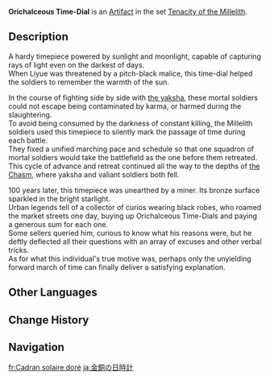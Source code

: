 {{Artifact Infobox
|image = Item Orichalceous Time-Dial.png
|set   = Tenacity of the Millelith
|piece = Sands of Eon
}}
{{Description|A simple device for telling time. This was once standard-issue for the Millelith during times of war.}}
'''Orichalceous Time-Dial''' is an [[Artifact]] in the set [[Tenacity of the Millelith]].

==Description==
A hardy timepiece powered by sunlight and moonlight, capable of capturing rays of light even on the darkest of days.<br />When Liyue was threatened by a pitch-black malice, this time-dial helped the soldiers to remember the warmth of the sun.

In the course of fighting side by side with [[Bosacius|the yaksha]], these mortal soldiers could not escape being contaminated by karma, or harmed during the slaughtering.<br />To avoid being consumed by the darkness of constant killing, the Millelith soldiers used this timepiece to silently mark the passage of time during each battle.<br />They fixed a unified marching pace and schedule so that one squadron of mortal soldiers would take the battlefield as the one before them retreated.<br />This cycle of advance and retreat continued all the way to the depths of [[the Chasm]], where yaksha and valiant soldiers both fell.

100 years later, this timepiece was unearthed by a miner. Its bronze surface sparkled in the bright starlight.<br />Urban legends tell of a collector of curios wearing black robes, who roamed the market streets one day, buying up Orichalceous Time-Dials and paying a generous sum for each one.<br />Some sellers queried him, curious to know what his reasons were, but he deftly deflected all their questions with an array of excuses and other verbal tricks.<br />As for what this individual's true motive was, perhaps only the unyielding forward march of time can finally deliver a satisfying explanation.

==Other Languages==
{{Other Languages
|en      = Orichalceous Time-Dial
|zhs     = 金铜时晷
|zhs_rm  = Jīn Tóng Shíguǐ
|zht     = 金銅時晷
|zht_rm  = Jīn Tóng Shíguǐ
|zh_tl   = Gilt Bronze Time-Dial
|ja      = 金銅の日時計
|ja_rm   = Kondou no Hidokei
|ja_tl   = Gilt Bronze Sundial
|ko      = 금동의 해시계
|ko_rm   = Geumdong-ui Haesigye
|ko_tl   = Gilt Bronze Sundial
|es      = Reloj de Sol de Oricalco
|es_tl   = Orichalceous Sundial
|fr      = Cadran solaire doré
|fr_tl   = Golden Sundial
|ru      = Золотые часы
|ru_tl   = Golden Clock
|th      = Orichalceous Time-Dial
|vi      = Đồng Hồ Vàng Đồng
|vi_tl   = 
|de      = Kupferne Sonnenuhr
|de_tl   = Copper Sundial
|id      = Orichalceous Time-Dial
|pt      = Relógio de Sol Dourado
|pt_tl   = 
|tr      = Altın Güneş Saati
|tr_tl   = 
|it      = Meridiana d'oricalco
|it_tl   = 
}}

==Change History==
{{Change History|1.5}}

==Navigation==
{{Artifact Set Navbox|Tenacity of the Millelith}}

[[fr:Cadran solaire doré]]
[[ja:金銅の日時計]]